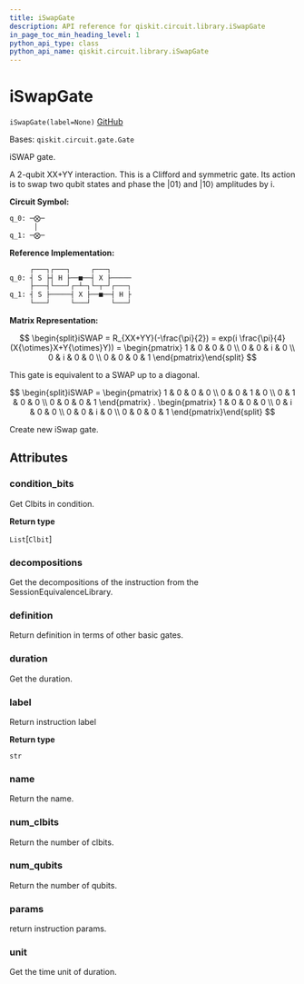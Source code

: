 ```yaml
---
title: iSwapGate
description: API reference for qiskit.circuit.library.iSwapGate
in_page_toc_min_heading_level: 1
python_api_type: class
python_api_name: qiskit.circuit.library.iSwapGate
---
```


# iSwapGate

<span id="qiskit.circuit.library.iSwapGate" />

`iSwapGate(label=None)` [GitHub](https://github.com/qiskit/qiskit/tree/stable/0.20/qiskit/circuit/library/standard_gates/iswap.py "view source code")

Bases: `qiskit.circuit.gate.Gate`

iSWAP gate.

A 2-qubit XX+YY interaction. This is a Clifford and symmetric gate. Its action is to swap two qubit states and phase the $|01\rangle$ and $|10\rangle$ amplitudes by i.

**Circuit Symbol:**

```python
q_0: ─⨂─
      │
q_1: ─⨂─
```

**Reference Implementation:**

```python
     ┌───┐┌───┐     ┌───┐
q_0: ┤ S ├┤ H ├──■──┤ X ├─────
     ├───┤└───┘┌─┴─┐└─┬─┘┌───┐
q_1: ┤ S ├─────┤ X ├──■──┤ H ├
     └───┘     └───┘     └───┘
```

**Matrix Representation:**

$$
\begin{split}iSWAP = R_{XX+YY}(-\frac{\pi}{2})
  = exp(i \frac{\pi}{4} (X{\otimes}X+Y{\otimes}Y)) =
    \begin{pmatrix}
        1 & 0 & 0 & 0 \\
        0 & 0 & i & 0 \\
        0 & i & 0 & 0 \\
        0 & 0 & 0 & 1
    \end{pmatrix}\end{split}
$$

This gate is equivalent to a SWAP up to a diagonal.

$$
\begin{split}iSWAP =
   \begin{pmatrix}
       1 & 0 & 0 & 0 \\
       0 & 0 & 1 & 0 \\
       0 & 1 & 0 & 0 \\
       0 & 0 & 0 & 1
   \end{pmatrix}
.  \begin{pmatrix}
       1 & 0 & 0 & 0 \\
       0 & i & 0 & 0 \\
       0 & 0 & i & 0 \\
       0 & 0 & 0 & 1
   \end{pmatrix}\end{split}
$$

Create new iSwap gate.

## Attributes

<span id="qiskit.circuit.library.iSwapGate.condition_bits" />

### condition\_bits

Get Clbits in condition.

**Return type**

`List`\[`Clbit`]

<span id="qiskit.circuit.library.iSwapGate.decompositions" />

### decompositions

Get the decompositions of the instruction from the SessionEquivalenceLibrary.

<span id="qiskit.circuit.library.iSwapGate.definition" />

### definition

Return definition in terms of other basic gates.

<span id="qiskit.circuit.library.iSwapGate.duration" />

### duration

Get the duration.

<span id="qiskit.circuit.library.iSwapGate.label" />

### label

Return instruction label

**Return type**

`str`

<span id="qiskit.circuit.library.iSwapGate.name" />

### name

Return the name.

<span id="qiskit.circuit.library.iSwapGate.num_clbits" />

### num\_clbits

Return the number of clbits.

<span id="qiskit.circuit.library.iSwapGate.num_qubits" />

### num\_qubits

Return the number of qubits.

<span id="qiskit.circuit.library.iSwapGate.params" />

### params

return instruction params.

<span id="qiskit.circuit.library.iSwapGate.unit" />

### unit

Get the time unit of duration.

